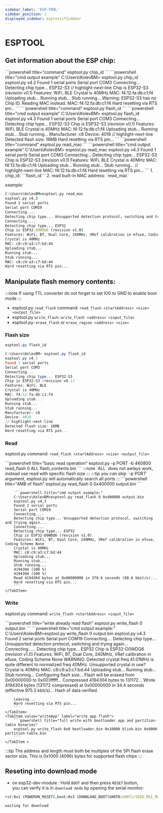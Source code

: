 ```yaml
---
sidebar_label: 'ESP-TOOL'
sidebar_position: 1
displayed_sidebar: espressifSidebar
---
```



# ESPTOOL
 
## Get information about the ESP chip: 


<Tabs>
    <TabItem value="chipID" label="Chip ID">
    ```powershell title="command"
    esptool.py chip_id
    ```
    ```powershell title="cmd output example"
    C:\Users\KolevBM> esptool.py chip_id
    esptool.py v4.3
    Found 1 serial ports
    Serial port COM3
    Connecting...
    Detecting chip type... ESP32-S3
    // highlight-next-line
    Chip is ESP32-S3 (revision v0.1)
    Features: WiFi, BLE
    Crystal is 40MHz
    MAC: f4:12:fa:db:c1:f4
    Uploading stub...
    Running stub...
    Stub running...
    Warning: ESP32-S3 has no Chip ID. Reading MAC instead.
    MAC: f4:12:fa:db:c1:f4
    Hard resetting via RTS pin...
    ```
    </TabItem>
    <TabItem value="flashID" label="Flash ID">
    ```powershell title="command"
    esptool.py flash_id
    ```
    ```powershell title="cmd output example"
    C:\Users\KolevBM> esptool.py flash_id
    esptool.py v4.3
    Found 1 serial ports
    Serial port COM3
    Connecting...
    Detecting chip type... ESP32-S3
    Chip is ESP32-S3 (revision v0.1)
    Features: WiFi, BLE
    Crystal is 40MHz
    MAC: f4:12:fa:db:c1:f4
    Uploading stub...
    Running stub...
    Stub running...
    Manufacturer: c8
    Device: 4018
    // highlight-next-line
    Detected flash size: 16MB
    Hard resetting via RTS pin...
    ```
    </TabItem>
    <TabItem value="MAC" label="MAC address">
    ```powershell title="command"
    esptool.py read_mac
    ```
    ```powershell title="cmd output example"
    C:\Users\KolevBM> esptool.py read_mac
    esptool.py v4.3
    Found 1 serial ports
    Serial port COM3
    Connecting...
    Detecting chip type... ESP32-S3
    Chip is ESP32-S3 (revision v0.1)
    Features: WiFi, BLE
    Crystal is 40MHz
    MAC: f4:12:fa:db:c1:f4
    Uploading stub...
    Running stub...
    Stub running...
    // highlight-next-line
    MAC: f4:12:fa:db:c1:f4
    Hard resetting via RTS pin...
    ```
    </TabItem>
</Tabs>
    1. chip_id:  ```flash_id``` 
    2. read built-in MAC address:    `read_mac`  

*example:*
```cmd
C:\Users\KolevBM>esptool.py read_mac
esptool.py v4.3
Found 2 serial ports
Serial port COM19
Connecting....
Detecting chip type... Unsupported detection protocol, switching and trying again...
Connecting....
Detecting chip type... ESP32
Chip is ESP32-D0WDQ6 (revision v1.0)
Features: WiFi, BT, Dual Core, 240MHz, VRef calibration in efuse, Coding Scheme None
Crystal is 40MHz
MAC: c8:c9:a3:c7:bd:44
Uploading stub...
Running stub...
Stub running...
MAC: c8:c9:a3:c7:bd:44
Hard resetting via RTS pin... 
```

## Manipulate flash memory contents:
:::note
If using TTL converter do not forget to set IO0 to GND to enable boot mode
:::
- esptool.py `read_flash` command:  `read_flash <startAddress> <size> <output_file>`
- esptool.py `write_flash`:  `write_flash <address> <input_file>`
- esptool.py: `erase_flash` or `erase_region <address> <size>` 

### Flash size

```powershell title="read flash size"
esptool.py flash_id
```
```powershell title="cmd output example:"
C:\Users\KolevBM> esptool.py flash_id
esptool.py v4.3
Found 1 serial ports
Serial port COM3
Connecting...
Detecting chip type... ESP32-S3
Chip is ESP32-S3 (revision v0.1)
Features: WiFi, BLE
Crystal is 40MHz
MAC: f4:12:fa:db:c1:f4
Uploading stub...
Running stub...
Stub running...
Manufacturer: c8
Device: 4018
// highlight-next-line
Detected flash size: 16MB
Hard resetting via RTS pin...
```

### Read

esptool.py command:  `read_flash <startAddress> <size> <output_file>`

<Tabs>
    <TabItem value="autodetect" label="Autodetect flash size">
        ```powershell title="basic read operation" 
        esptool.py -p PORT -b 460800 read_flash 0 ALL flash_contents.bin
        ```
        :::note
        `ALL` does not awlays work, instead use read with specific flash size
        :::
        :::tip
        you can skip `-p PORT` argument, esptool.py will automatically search all ports
        :::
    </TabItem>
    <TabItem value="specifyFlash" label="Specify flash size">
        ```powershell title="4MB of flash"
        esptool.py read_flash 0 0x400000 output.bin
        ```
        
        ```powershell title="cmd output example:" 
        C:\Users\KolevBM>esptool.py read_flash 0 0x400000 output.bin
        esptool.py v4.3
        Found 2 serial ports
        Serial port COM19
        Connecting....
        Detecting chip type... Unsupported detection protocol, switching and trying again...
        Connecting....
        Detecting chip type... ESP32
        Chip is ESP32-D0WDQ6 (revision v1.0)
        Features: WiFi, BT, Dual Core, 240MHz, VRef calibration in efuse, Coding Scheme None
        Crystal is 40MHz
        MAC: c8:c9:a3:c7:bd:44
        Uploading stub...
        Running stub...
        Stub running...
        4194304 (100 %)
        4194304 (100 %)
        Read 4194304 bytes at 0x00000000 in 378.6 seconds (88.6 kbit/s)...
        Hard resetting via RTS pin...
        ``` 
    </TabItem>
</Tabs>

### Write

esptool.py command:  `write_flash <startAddress> <input_file>`

<Tabs>
    <TabItem value="write" label="write whole flash">
        ```powershell title="write already read flash"
        esptool.py write_flash 0 output.bin
        ```
        ```powershell title="cmd output example:"
        C:\Users\KolevBM>esptool.py write_flash 0 output.bin
        esptool.py v4.3
        Found 2 serial ports
        Serial port COM19
        Connecting....
        Detecting chip type... Unsupported detection protocol, switching and trying again...
        Connecting......
        Detecting chip type... ESP32
        Chip is ESP32-D0WDQ6 (revision v1.0)
        Features: WiFi, BT, Dual Core, 240MHz, VRef calibration in efuse, Coding Scheme None
        WARNING: Detected crystal freq 41.01MHz is quite different to normalized freq 40MHz. Unsupported crystal in use?
        Crystal is 40MHz
        MAC: c8:c9:a3:c7:bd:44
        Uploading stub...
        Running stub...
        Stub running...
        Configuring flash size...
        Flash will be erased from 0x00000000 to 0x003fffff...
        Compressed 4194304 bytes to 131172...
        Wrote 4194304 bytes (131172 compressed) at 0x00000000 in 34.4 seconds (effective 975.3 kbit/s)...
        Hash of data verified.

        Leaving...
        Hard resetting via RTS pin...
        ```
    </TabItem>
    <TabItem value="writeApp" label="write app flash">
        ```powershell title="full write with bootloader app and partition-table binaries"
        esptool.py write_flash 0x0 bootloader.bin 0x10000 blink.bin 0x8000 partition-table.bin
        ```
    </TabItem >
</Tabs>

:::tip
The address and length must both be multiples of the SPI flash erase sector size. This is 0x1000 (4096) bytes for supported flash chips
:::
## Reseting into download mode
- on esp32-dev-module : Hold `BOOT` and then press `RESET` button,  
 you can verify it is in `download mode` by opening the serial monitor:
 ```cmd 
 rst:0x1 (POWERON_RESET),boot:0x3 (DOWNLOAD_BOOT(UART0/UART1/SDIO_REI_REO_V2))
 
waiting for download
 ````